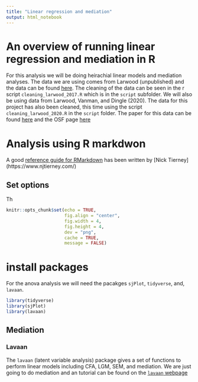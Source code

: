 ```yaml
---
title: "Linear regression and mediation"
output: html_notebook
---
```


# An overview of running linear regression and mediation in R

For this analysis we will be doing heirachial linear models and mediation analyses. The data we are using comes from Larwood (unpublished) and the data can be found [here](https://raw.githubusercontent.com/joellarwood/MusicEmoRegInRumination/master/data/s2Processed.csv). The cleaning of the data can be seen in the r script `cleaning_larwood_2017.R` which is in the `script` subfolder. We will also be using data from Larwood, Vanman, and Dingle (2020). The data for this project has also been cleaned, this time using the script `cleaning_larwood_2020.R` in the `script` folder. The paper for this data can be found [here]() and the OSF page [here]()

# Analysis using R markdwon 

A good [reference guide for RMarkdown](https://rmd4sci.njtierney.com/) has been written by [Nick Tierney] (https://www.njtierney.com/) 

## Set options 
Th
```r
knitr::opts_chunk$set(echo = TRUE, 
                      fig.align = "center",
                      fig.width = 4, 
                      fig.height = 4, 
                      dev = "png",
                      cache = TRUE, 
                      message = FALSE)
```

# install packages

For the anova analysis we will need the pacakges `sjPlot`, `tidyverse`, and, `lavaan`.
```r
library(tidyverse)
library(sjPlot)
library(lavaan)
```

## Mediation 

### Lavaan 

The `lavaan` (latent variable analysis) package gives a set of functions to perform linear models including CFA, LGM, SEM, and mediation. We are just going to do mediation and an tutorial can be found on the [`lavaan` webpage](http://lavaan.ugent.be/tutorial/mediation.html)

